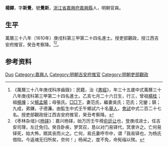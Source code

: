 {{Otheruses|other=名为杨铎的其他人物|杨铎}}
{{Otheruses|other=名为杨觉斯的其他人物|杨觉斯}}
{{明清人物信息框
| 姓名 = 楊鐸
| 原名 =
| 圖片名稱= 
| 圖片大小 =
| 圖片說明 = 
| 最高職務 = 江西吉安府推官
| 國家 = 大明 
| 爵位 =
| 籍貫 = [[浙江省|浙江省]][[嘉興府|嘉興府]][[嘉興縣|嘉興縣]]
| 族裔 = 
| 旗籍 = 
| 字號 = 
| 諡號 =
| 出生日期 = 乙亥七月二十六日
| 出生地點 =
| 逝世日期 = 万历四十一年癸丑
| 逝世地點 =
| 墓葬 =
| 配偶 = 范氏吳氏；范氏
| 親屬 = 曾祖[[楊桂|楊桂]]，祖[[楊燁|楊燁]]，父[[楊孟暘|楊孟暘]]，母張氏
| 出身 =
* 萬曆十年壬午科舉人
* 萬曆三十八年庚戌科進士
| 經歷 =
| 著作 =  
}}
'''楊鐸'''{{BD|1576年||1613年||}}，字'''斯覺'''，號'''覺斯'''，[[浙江省|浙江省]][[嘉興府|嘉興府]][[嘉興縣|嘉興縣]]人，明朝官員。

== 生平 ==
萬曆三十八年（1610年）庚戌科第三甲第二十四名進士。授吏部觀政，授江西吉安府推官，癸丑考察降。<ref>《萬曆三十八年庚戌科序齒錄》：民籍，治《[[書經|書經]]》，年三十五歲中式萬曆三十八年庚戌科第三甲第二十四名進士。乙亥七月二十六日生，行三，曾祖[[楊桂|楊桂]]；祖[[楊燁|楊燁]]；父[[楊孟暘|楊孟暘]]；母張氏。[[□□下|□□下]]，妻范氏，繼妻吳氏；范氏；兄鑾；鎮；九成，弟鎌，子德濂。由監生中式壬午鄉試六十名[[舉人|舉人]]，[[會試|會試]]中式二百二十七名。授吏部觀政授江西吉安府推官，癸丑考察降。</ref><ref>《枣林杂俎》·《[[杨铎|杨铎]]》：嘉兴杨铎，始万历壬午榜[[俞廷让|俞廷让]]也，登庚戌进士，任吉安司理，左迁免归。癸丑卧疾，梦冥召，恳以对门易铎代，冥隶许之。亡何易铎死，始大怖，賙其丧而火之。亡何，易氏妻呼市中，谓「我易铎也，为杨氏借陷，今返魂无归所矣，奈何！」杨闻之，度不免，命髡缁以殡。</ref>。

== 参考资料 ==
{{reflist}}

{{萬曆三十八年庚戌科殿试金榜}}

{{Authority control}}

{{DEFAULTSORT:Yang楊}}
[[Category:杨姓|Duo]]
[[Category:嘉興人|Category:嘉興人]]
[[Category:明朝吉安府推官|Category:明朝吉安府推官]]
[[Category:明朝吏部觀政|Category:明朝吏部觀政]]


{{明朝人物小作品}}